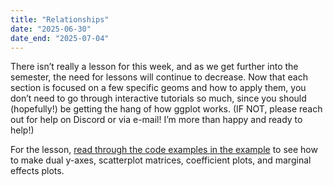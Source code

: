```yaml
---
title: "Relationships"
date: "2025-06-30"
date_end: "2025-07-04"
---
```


There isn't really a lesson for this week, and as we get further into the semester, the need for lessons will continue to decrease. Now that each section is focused on a few specific geoms and how to apply them, you don't need to go through interactive tutorials so much, since you should (hopefully!) be getting the hang of how ggplot works. (IF NOT, please reach out for help on Discord or via e-mail! I'm more than happy and ready to help!)

For the lesson, [read through the code examples in the example](/example/07-example.qmd) to see how to make dual y-axes, scatterplot matrices, coefficient plots, and marginal effects plots.
